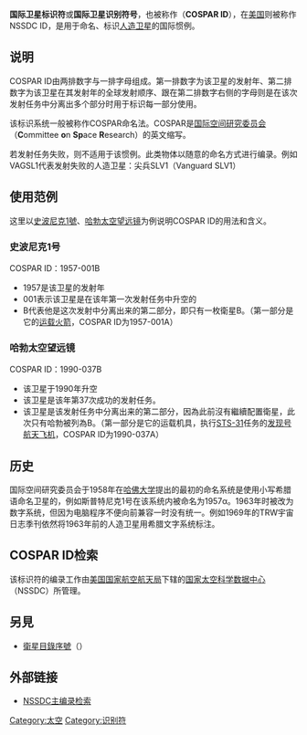 {{Refimprove|time=2022-02-06T14:12:49+00:00}}
'''国际卫星标识符'''或'''国际卫星识别符号'''，也被称作（'''COSPAR ID'''），在[[美国|美国]]则被称作NSSDC ID，是用于命名、标识[[人造卫星|人造卫星]]的国际惯例。

== 说明 ==
COSPAR ID由两排数字与一排字母组成。第一排数字为该卫星的发射年、第二排数字为该卫星在其发射年的全球发射顺序、跟在第二排数字右侧的字母则是在该次发射任务中分离出多个部分时用于标识每一部分使用。

该标识系统一般被称作COSPAR命名法。COSPAR是[[国际空间研究委员会|国际空间研究委员会]]（'''C'''ommittee '''o'''n '''Sp'''ace '''R'''esearch）的英文缩写。

若发射任务失败，则不适用于该惯例。此类物体以随意的命名方式进行编录。例如VAGSL1代表发射失败的人造卫星：尖兵SLV1（Vanguard SLV1）

== 使用范例 ==
这里以[[斯普特尼克1号|史波尼克1號]]、[[哈勃太空望远镜|哈勃太空望远镜]]为例说明COSPAR ID的用法和含义。
=== 史波尼克1号 ===
COSPAR ID：1957-001B
* 1957是该卫星的发射年
* 001表示该卫星是在该年第一次发射任务中升空的
* B代表他是这次发射中分离出来的第二部分，即只有一枚衛星B。（第一部分是它的[[运载火箭|运载火箭]]，COSPAR ID为1957-001A）

=== 哈勃太空望远镜 ===
COSPAR ID：1990-037B
* 该卫星于1990年升空
* 该卫星是该年第37次成功的发射任务。
* 该卫星是该发射任务中分离出来的第二部分，因為此前沒有繼續配置衛星，此次只有哈勃被列為B。（第一部分是它的运载机具，执行[[STS-31|STS-31]]任务的[[发现号航天飞机|发现号航天飞机]]，COSPAR ID为1990-037A）

== 历史 ==
国际空间研究委员会于1958年在[[哈佛大学|哈佛大学]]提出的最初的命名系统是使用小写希腊语命名卫星的，例如斯普特尼克1号在该系统内被命名为1957α。1963年时被改为数字系统，但因为电脑程序不便向前兼容一时没有统一。例如1969年的TRW宇宙日志季刊依然将1963年前的人造卫星用希腊文字系统标注。

== COSPAR ID检索 ==
该标识符的编录工作由[[美国国家航空航天局|美国国家航空航天局]]下辖的[[国家太空科学数据中心|国家太空科学数据中心]]（NSSDC）所管理。

==另見==
*[[衛星目錄序號|衛星目錄序號]]（{{lang|en|Satellite Catalog Number}}）

== 外部链接 ==
* [http://nssdc.gsfc.nasa.gov/nmc/SpacecraftQuery.jsp NSSDC主编录检索]{{Wayback|url=http://nssdc.gsfc.nasa.gov/nmc/SpacecraftQuery.jsp |date=20140801185202 }}

[[Category:太空|Category:太空]]
[[Category:识别符|Category:识别符]]